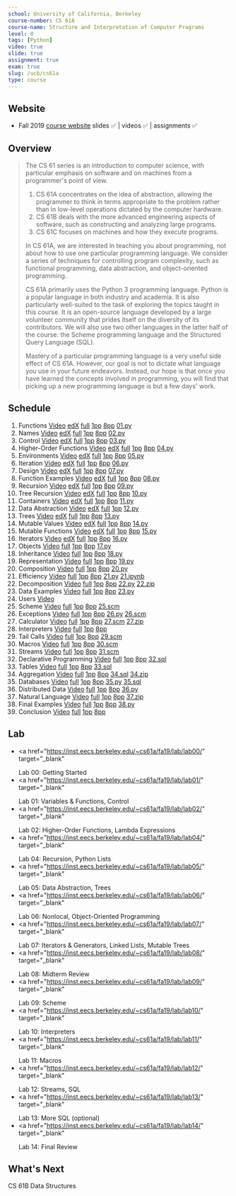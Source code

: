 ```yaml
---
school: University of California, Berkeley
course-number: CS 61A
course-name: Structure and Interpretation of Computer Programs
level: 0
tags: [Python]
video: true
slide: true
assignment: true
exam: true
slug: /ucb/cs61a
type: course
---
```



## Website

- Fall 2019 <a href="https://inst.eecs.berkeley.edu/~cs61a/fa19/" target="_blank">course website</a> slides ✅ | videos ✅ | assignments ✅

## Overview

<blockquote cite="https://inst.eecs.berkeley.edu/~cs61a/fa19/articles/about.html">

<p>The CS 61 series is an introduction to computer science, with particular
emphasis on software and on machines from a programmer's point of view.</p>
<ol>
  <li>CS 61A concentrates on the idea of abstraction, allowing the programmer to
  think in terms appropriate to the problem rather than in low-level
  operations dictated by the computer hardware.</li>
  <li>CS 61B deals with the more advanced engineering aspects of software, such
  as constructing and analyzing large programs.</li>
  <li>CS 61C focuses on machines and how they execute programs.</li>
</ol>
<p>In CS 61A, we are interested in teaching you about programming, not about how
to use one particular programming language. We consider a series of techniques
for controlling program complexity, such as functional programming, data
abstraction, and object-oriented programming.</p>
<p>CS 61A primarily uses the Python 3 programming language. Python is a popular
language in both industry and academia. It is also particularly well-suited to
the task of exploring the topics taught in this course. It is an open-source
language developed by a large volunteer community that prides itself on the
diversity of its contributors. We will also use two other languages in the
latter half of the course: the Scheme programming language and the Structured
Query Language (SQL).</p>
<p>Mastery of a particular programming language is a very useful side effect of CS
61A. However, our goal is not to dictate what language you use in your future
endeavors. Instead, our hope is that once you have learned the concepts involved
in programming, you will find that picking up a new programming language is but
a few days' work.</p>
</blockquote>

## Schedule

1. Functions <a href="https://www.youtube.com/watch?v=0_LryzvBxFw&list=PL6BsET-8jgYVAaK0jGVTWr9R5g7kSMQ8i" class="material" target="_blank">Video</a> <a href="https://edge.edx.org/courses/course-v1:BerkeleyX+CSW61A+2019_FA/courseware/e5a63a2477714f1d92378a0dd9c14d7b/45d78a00094247a18374291b9a81e478/1?activate_block_id=block-v1%3ABerkeleyX%2BCSW61A%2B2019_FA%2Btype%40vertical%2Bblock%4028baf552c5b34bc4917f347600f0aa27" class="material" target="_blank">edX</a> <a href="https://inst.eecs.berkeley.edu/~cs61a/fa19/assets/slides/01-Functions_full.pdf" class="material" target="_blank">full</a> <a href="https://inst.eecs.berkeley.edu/~cs61a/fa19/assets/slides/01-Functions_1pp.pdf" class="material" target="_blank">1pp</a> <a href="https://inst.eecs.berkeley.edu/~cs61a/fa19/assets/slides/01-Functions_8pp.pdf" class="material" target="_blank">8pp</a> <a href="https://code.cs61a.org/fa19/01.py" class="material" target="_blank">01.py</a>
2. Names <a href="https://www.youtube.com/watch?v=TEWMqDSu1uA&list=PL6BsET-8jgYWucoGP8KHpNfppm3nMlSVq" class="material" target="_blank">Video</a> <a href="https://edge.edx.org/courses/course-v1:BerkeleyX+CSW61A+2019_FA/courseware/e5a63a2477714f1d92378a0dd9c14d7b/460089463f984d689ce314a885d4e87f/1?activate_block_id=block-v1%3ABerkeleyX%2BCSW61A%2B2019_FA%2Btype%40vertical%2Bblock%406fc36eaab83c4ec7b81f510e4f402583" class="material" target="_blank">edX</a> <a href="https://inst.eecs.berkeley.edu/~cs61a/fa19/assets/slides/02-Names_full.pdf" class="material" target="_blank">full</a> <a href="https://inst.eecs.berkeley.edu/~cs61a/fa19/assets/slides/02-Names_1pp.pdf" class="material" target="_blank">1pp</a> <a href="https://inst.eecs.berkeley.edu/~cs61a/fa19/assets/slides/02-Names_8pp.pdf" class="material" target="_blank">8pp</a> <a href="https://code.cs61a.org/fa19/02.py" class="material" target="_blank">02.py</a>
3. Control <a href="https://www.youtube.com/watch?v=046C6eGKjCk&list=PL6BsET-8jgYWf1cvH-fViBbVyx-fUGMIk" class="material" target="_blank">Video</a> <a href="https://edge.edx.org/courses/course-v1:BerkeleyX+CSW61A+2019_FA/courseware/2c9f910579604172b0bbdb124bb1b27f/be71932b075f4af58e6a066c215ba2f0/1?activate_block_id=block-v1%3ABerkeleyX%2BCSW61A%2B2019_FA%2Btype%40vertical%2Bblock%40e41980e648cb47848e347683b4730bb6" class="material" target="_blank">edX</a> <a href="https://inst.eecs.berkeley.edu/~cs61a/fa19/assets/slides/03-Control_full.pdf" class="material" target="_blank">full</a> <a href="https://inst.eecs.berkeley.edu/~cs61a/fa19/assets/slides/03-Control_1pp.pdf" class="material" target="_blank">1pp</a> <a href="https://inst.eecs.berkeley.edu/~cs61a/fa19/assets/slides/03-Control_8pp.pdf" class="material" target="_blank">8pp</a> <a href="https://code.cs61a.org/fa19/03.py" class="material" target="_blank">03.py</a>
4. Higher-Order Functions <a href="https://www.youtube.com/watch?v=BTngWd7rEHU&list=PL6BsET-8jgYWzDi7wGR_VXrAvgoOmwRHm" class="material" target="_blank">Video</a> <a href="https://edge.edx.org/courses/course-v1:BerkeleyX+CSW61A+2019_FA/courseware/2c9f910579604172b0bbdb124bb1b27f/b8c7f18f16774b17b235fd1030865c85/1?activate_block_id=block-v1%3ABerkeleyX%2BCSW61A%2B2019_FA%2Btype%40vertical%2Bblock%40eeaf1d3b69994634b8fc2857dadd1fdb" class="material" target="_blank">edX</a> <a href="https://inst.eecs.berkeley.edu/~cs61a/fa19/assets/slides/04-Higher-Order_Functions_full.pdf" class="material" target="_blank">full</a> <a href="https://inst.eecs.berkeley.edu/~cs61a/fa19/assets/slides/04-Higher-Order_Functions_1pp.pdf" class="material" target="_blank">1pp</a> <a href="https://inst.eecs.berkeley.edu/~cs61a/fa19/assets/slides/04-Higher-Order_Functions_8pp.pdf" class="material" target="_blank">8pp</a> <a href="https://code.cs61a.org/fa19/04.py" class="material" target="_blank">04.py</a>
5. Environments <a href="https://www.youtube.com/watch?v=GxNfxSdXdX4&list=PL6BsET-8jgYVcxW0LNuGRd6DuikaRowKy" class="material" target="_blank">Video</a> <a href="https://edge.edx.org/courses/course-v1:BerkeleyX+CSW61A+2019_FA/courseware/2c9f910579604172b0bbdb124bb1b27f/2a5f4a4b6c3b45dabdb9ebaed42b3eaa/1?activate_block_id=block-v1%3ABerkeleyX%2BCSW61A%2B2019_FA%2Btype%40vertical%2Bblock%405f31a8c369b9466e9bcacecdd3784a88" class="material" target="_blank">edX</a> <a href="https://inst.eecs.berkeley.edu/~cs61a/fa19/assets/slides/05-Environments_full.pdf" class="material" target="_blank">full</a> <a href="https://inst.eecs.berkeley.edu/~cs61a/fa19/assets/slides/05-Environments_1pp.pdf" class="material" target="_blank">1pp</a> <a href="https://inst.eecs.berkeley.edu/~cs61a/fa19/assets/slides/05-Environments_8pp.pdf" class="material" target="_blank">8pp</a> <a href="https://code.cs61a.org/fa19/05.py" class="material" target="_blank">05.py</a>
6. Iteration <a href="https://www.youtube.com/watch?v=X07OD_XDAJ4&list=PL6BsET-8jgYXAsGBBcrzl-3s1lieTeiwe" class="material" target="_blank">Video</a> <a href="https://edge.edx.org/courses/course-v1:BerkeleyX+CSW61A+2019_FA/courseware/24a43e23b0c142dca27a4e7bb48cb986/90612d32fc584291af770faa53a6aa66/1?activate_block_id=block-v1%3ABerkeleyX%2BCSW61A%2B2019_FA%2Btype%40vertical%2Bblock%4004b754ac673c4c848f3ec02a51ed1426" class="material" target="_blank">edX</a> <a href="https://inst.eecs.berkeley.edu/~cs61a/fa19/assets/slides/06-Iteration_full.pdf" class="material" target="_blank">full</a> <a href="https://inst.eecs.berkeley.edu/~cs61a/fa19/assets/slides/06-Iteration_1pp.pdf" class="material" target="_blank">1pp</a> <a href="https://inst.eecs.berkeley.edu/~cs61a/fa19/assets/slides/06-Iteration_8pp.pdf" class="material" target="_blank">8pp</a> <a href="https://code.cs61a.org/fa19/06.py" class="material" target="_blank">06.py</a>
7. Design <a href="https://www.youtube.com/watch?v=ZGQ5hysWd6Q&list=PL6BsET-8jgYUFD4CEYK3LTIMoHpufimeB" class="material" target="_blank">Video</a> <a href="https://edge.edx.org/courses/course-v1:BerkeleyX+CSW61A+2019_FA/courseware/24a43e23b0c142dca27a4e7bb48cb986/319498a3641b4bf88848c05634577dda/1?activate_block_id=block-v1%3ABerkeleyX%2BCSW61A%2B2019_FA%2Btype%40vertical%2Bblock%40c12e1be9498544219ef7e2e573ec04b9" class="material" target="_blank">edX</a> <a href="https://inst.eecs.berkeley.edu/~cs61a/fa19/assets/slides/07-Design_full.pdf" class="material" target="_blank">full</a> <a href="https://inst.eecs.berkeley.edu/~cs61a/fa19/assets/slides/07-Design_1pp.pdf" class="material" target="_blank">1pp</a> <a href="https://inst.eecs.berkeley.edu/~cs61a/fa19/assets/slides/07-Design_8pp.pdf" class="material" target="_blank">8pp</a> <a href="https://code.cs61a.org/fa19/07.py" class="material" target="_blank">07.py</a>
8. Function Examples <a href="https://www.youtube.com/watch?v=-4uspk-slDM&list=PL6BsET-8jgYXNJXzO3MfCHWexO6hPSv3v" class="material" target="_blank">Video</a> <a href="https://edge.edx.org/courses/course-v1:BerkeleyX+CSW61A+2019_FA/courseware/24a43e23b0c142dca27a4e7bb48cb986/324843d553554251a0e5e350308d676c/1?activate_block_id=block-v1%3ABerkeleyX%2BCSW61A%2B2019_FA%2Btype%40vertical%2Bblock%409962f1e839f246499c83c0922c191951" class="material" target="_blank">edX</a> <a href="https://inst.eecs.berkeley.edu/~cs61a/fa19/assets/slides/08-Function_Examples_full.pdf" class="material" target="_blank">full</a> <a href="https://inst.eecs.berkeley.edu/~cs61a/fa19/assets/slides/08-Function_Examples_1pp.pdf" class="material" target="_blank">1pp</a> <a href="https://inst.eecs.berkeley.edu/~cs61a/fa19/assets/slides/08-Function_Examples_8pp.pdf" class="material" target="_blank">8pp</a> <a href="https://code.cs61a.org/fa19/08.py" class="material" target="_blank">08.py</a>
9. Recursion <a href="https://www.youtube.com/watch?v=5J_kfIcUNGw&list=PL6BsET-8jgYXN1DM5Jm9qN5IxqO7_GCTh" class="material" target="_blank">Video</a> <a href="https://edge.edx.org/courses/course-v1:BerkeleyX+CSW61A+2019_FA/courseware/65f034bb99684967b203bb18fbbd7a87/dbfef732c6ab4bd98b5ea61825fab28f/1?activate_block_id=block-v1%3ABerkeleyX%2BCSW61A%2B2019_FA%2Btype%40vertical%2Bblock%40accef60e3146420cb8eb963f9badb925" class="material" target="_blank">edX</a> <a href="https://inst.eecs.berkeley.edu/~cs61a/fa19/assets/slides/09-Recursion_full.pdf" class="material" target="_blank">full</a> <a href="https://inst.eecs.berkeley.edu/~cs61a/fa19/assets/slides/09-Recursion_1pp.pdf" class="material" target="_blank">1pp</a> <a href="https://inst.eecs.berkeley.edu/~cs61a/fa19/assets/slides/09-Recursion_8pp.pdf" class="material" target="_blank">8pp</a> <a href="https://code.cs61a.org/fa19/09.py" class="material" target="_blank">09.py</a>
10. Tree Recursion <a href="https://www.youtube.com/watch?v=QILTim7-TT4&list=PL6BsET-8jgYX0Bog7vFXG6XUDIot_79L5" class="material" target="_blank">Video</a> <a href="https://edge.edx.org/courses/course-v1:BerkeleyX+CSW61A+2019_FA/courseware/65f034bb99684967b203bb18fbbd7a87/b4cc87e6592b4b1483963d288d28f56a/1?activate_block_id=block-v1%3ABerkeleyX%2BCSW61A%2B2019_FA%2Btype%40vertical%2Bblock%40661ee27149814f6eb05d41c4a88d7c8a" class="material" target="_blank">edX</a> <a href="https://inst.eecs.berkeley.edu/~cs61a/fa19/assets/slides/10-Tree_Recursion_full.pdf" class="material" target="_blank">full</a> <a href="https://inst.eecs.berkeley.edu/~cs61a/fa19/assets/slides/10-Tree_Recursion_1pp.pdf" class="material" target="_blank">1pp</a> <a href="https://inst.eecs.berkeley.edu/~cs61a/fa19/assets/slides/10-Tree_Recursion_8pp.pdf" class="material" target="_blank">8pp</a> <a href="https://code.cs61a.org/fa19/10.py" class="material" target="_blank">10.py</a>
11. Containers <a href="https://www.youtube.com/watch?v=_xppOLtuH6w&list=PL6BsET-8jgYXcoiV1FSgkSIkekhh5Fcxl" class="material" target="_blank">Video</a> <a href="https://edge.edx.org/courses/course-v1:BerkeleyX+CSW61A+2019_FA/courseware/cf86cb320f6047c39daecaf201713431/7c2be6375b2b48d8a3492029f3e4df24/1?activate_block_id=block-v1%3ABerkeleyX%2BCSW61A%2B2019_FA%2Btype%40vertical%2Bblock%4099458946f0db421aaaf96bd61e723c94" class="material" target="_blank">edX</a> <a href="https://inst.eecs.berkeley.edu/~cs61a/fa19/assets/slides/11-Containers_full.pdf" class="material" target="_blank">full</a> <a href="https://inst.eecs.berkeley.edu/~cs61a/fa19/assets/slides/11-Containers_1pp.pdf" class="material" target="_blank">1pp</a> <a href="https://inst.eecs.berkeley.edu/~cs61a/fa19/assets/slides/11-Containers_8pp.pdf" class="material" target="_blank">8pp</a> <a href="https://code.cs61a.org/fa19/11.py" class="material" target="_blank">11.py</a>
12. Data Abstraction <a href="https://www.youtube.com/watch?v=V41wTxSWohA&list=PL6BsET-8jgYUHBboYPZVLQkn4xTeTkd-c" class="material" target="_blank">Video</a> <a href="https://edge.edx.org/courses/course-v1:BerkeleyX+CSW61A+2019_FA/courseware/cf86cb320f6047c39daecaf201713431/d1fffaf1b1454d7d99a483d6a828d1e7/1?activate_block_id=block-v1%3ABerkeleyX%2BCSW61A%2B2019_FA%2Btype%40vertical%2Bblock%404ed5e8386f2344328e755957328d705b" class="material" target="_blank">edX</a> <a href="https://inst.eecs.berkeley.edu/~cs61a/fa19/assets/slides/12-Data_Abstraction_full.pdf" class="material" target="_blank">full</a> <a href="https://inst.eecs.berkeley.edu/~cs61a/fa19/assets/slides/12-Data_Abstraction_1pp.pdf" class="material" target="_blank">1pp</a> <a href="https://code.cs61a.org/fa19/12.py" class="material" target="_blank">12.py</a>
13. Trees <a href="https://www.youtube.com/watch?v=wIAkIvLzaHY&list=PL6BsET-8jgYVgOL5S0nlyhsysP6K8Tav4" class="material" target="_blank">Video</a> <a href="https://edge.edx.org/courses/course-v1:BerkeleyX+CSW61A+2019_FA/courseware/cf86cb320f6047c39daecaf201713431/e4cae856b06e4acab9be0bdcd8532de5/1?activate_block_id=block-v1%3ABerkeleyX%2BCSW61A%2B2019_FA%2Btype%40vertical%2Bblock%40ba29effac48845e7993366a886a582d3" class="material" target="_blank">edX</a> <a href="https://inst.eecs.berkeley.edu/~cs61a/fa19/assets/slides/13-Trees_full.pdf" class="material" target="_blank">full</a> <a href="https://inst.eecs.berkeley.edu/~cs61a/fa19/assets/slides/13-Trees_1pp.pdf" class="material" target="_blank">1pp</a> <a href="https://inst.eecs.berkeley.edu/~cs61a/fa19/assets/slides/13-Trees_8pp.pdf" class="material" target="_blank">8pp</a> <a href="https://code.cs61a.org/fa19/13.py" class="material" target="_blank">13.py</a>
14. Mutable Values <a href="https://www.youtube.com/watch?v=e-4kU8MnnAY&list=PL6BsET-8jgYX5PvRN-ZKrJlbwJ_PdnHMH&index=7&t=0s" class="material" target="_blank">Video</a> <a href="https://edge.edx.org/courses/course-v1:BerkeleyX+CSW61A+2019_FA/courseware/9575af3c4c7d4cffad2333088c13b0b3/f08aea6b832f4212845a0b4ebc5331a5/1?activate_block_id=block-v1%3ABerkeleyX%2BCSW61A%2B2019_FA%2Btype%40vertical%2Bblock%408cf9df30e1fd4df495aa611f0e272557" class="material" target="_blank">edX</a> <a href="https://inst.eecs.berkeley.edu/~cs61a/fa19/assets/slides/14-Mutable_Values_full.pdf" class="material" target="_blank">full</a> <a href="https://inst.eecs.berkeley.edu/~cs61a/fa19/assets/slides/14-Mutable_Values_1pp.pdf" class="material" target="_blank">1pp</a> <a href="https://inst.eecs.berkeley.edu/~cs61a/fa19/assets/slides/14-Mutable_Values_8pp.pdf" class="material" target="_blank">8pp</a> <a href="https://code.cs61a.org/fa19/14.py" class="material" target="_blank">14.py</a>
15. Mutable Functions <a href="https://www.youtube.com/watch?v=0ZQxTHlcyJE&list=PL6BsET-8jgYWl47rIsvM6ovG0Eng6kQ_S" class="material" target="_blank">Video</a> <a href="https://edge.edx.org/courses/course-v1:BerkeleyX+CSW61A+2019_FA/courseware/9575af3c4c7d4cffad2333088c13b0b3/44982d9b464d4277b35f00ad4e0c16c5/1?activate_block_id=block-v1%3ABerkeleyX%2BCSW61A%2B2019_FA%2Btype%40vertical%2Bblock%40c5e84f3bba694a2687a156a8b0ecec72" class="material" target="_blank">edX</a> <a href="https://inst.eecs.berkeley.edu/~cs61a/fa19/assets/slides/15-Mutable_Functions_full.pdf" class="material" target="_blank">full</a> <a href="https://inst.eecs.berkeley.edu/~cs61a/fa19/assets/slides/15-Mutable_Functions_1pp.pdf" class="material" target="_blank">1pp</a> <a href="https://inst.eecs.berkeley.edu/~cs61a/fa19/assets/slides/15-Mutable_Functions_8pp.pdf" class="material" target="_blank">8pp</a> <a href="https://code.cs61a.org/fa19/15.py" class="material" target="_blank">15.py</a>
16. Iterators <a href="https://www.youtube.com/watch?v=stsszmbDeek&list=PL6BsET-8jgYUBUmcOeL8-_FpQ_qNYHWbY&index=8&t=0s" class="material" target="_blank">Video</a> <a href="https://edge.edx.org/courses/course-v1:BerkeleyX+CSW61A+2019_FA/courseware/9575af3c4c7d4cffad2333088c13b0b3/10441fba6dbb4d799eb3ba1d131698c4/1?activate_block_id=block-v1%3ABerkeleyX%2BCSW61A%2B2019_FA%2Btype%40vertical%2Bblock%406ecfefb6041e48a5872abde0f9591f0a" class="material" target="_blank">edX</a> <a href="https://inst.eecs.berkeley.edu/~cs61a/fa19/assets/slides/16-Iterators_full.pdf" class="material" target="_blank">full</a> <a href="https://inst.eecs.berkeley.edu/~cs61a/fa19/assets/slides/16-Iterators_1pp.pdf" class="material" target="_blank">1pp</a> <a href="https://inst.eecs.berkeley.edu/~cs61a/fa19/assets/slides/16-Iterators_8pp.pdf" class="material" target="_blank">8pp</a> <a href="https://code.cs61a.org/fa19/16.py" class="material" target="_blank">16.py</a>
17. Objects <a href="https://www.youtube.com/watch?v=0YbWA-U1BAE&list=PL6BsET-8jgYXeURtUwD3U-iDj7kdaEszG" class="material" target="_blank">Video</a> <a href="https://inst.eecs.berkeley.edu/~cs61a/fa19/assets/slides/17-Objects_full.pdf" class="material" target="_blank">full</a> <a href="https://inst.eecs.berkeley.edu/~cs61a/fa19/assets/slides/17-Objects_1pp.pdf" class="material" target="_blank">1pp</a> <a href="https://inst.eecs.berkeley.edu/~cs61a/fa19/assets/slides/17-Objects_8pp.pdf" class="material" target="_blank">8pp</a> <a href="https://code.cs61a.org/fa19/17.py" class="material" target="_blank">17.py</a>
18. Inheritance <a href="https://www.youtube.com/watch?v=jaQ2BZSh6zI&list=PL6BsET-8jgYWkwjDRlQNTKfIMwvTQUXI8" class="material" target="_blank">Video</a> <a href="https://inst.eecs.berkeley.edu/~cs61a/fa19/assets/slides/18-Inheritance_full.pdf" class="material" target="_blank">full</a> <a href="https://inst.eecs.berkeley.edu/~cs61a/fa19/assets/slides/18-Inheritance_1pp.pdf" class="material" target="_blank">1pp</a> <a href="https://inst.eecs.berkeley.edu/~cs61a/fa19/assets/slides/18-Inheritance_8pp.pdf" class="material" target="_blank">8pp</a> <a href="https://code.cs61a.org/fa19/18.py" class="material" target="_blank">18.py</a>
19. Representation <a href="https://www.youtube.com/watch?v=lg_smbMHHuc&list=PL6BsET-8jgYUq-Rf9KNIRTrLHxJkoeHzX" class="material" target="_blank">Video</a> <a href="https://inst.eecs.berkeley.edu/~cs61a/fa19/assets/slides/19-Representation_full.pdf" class="material" target="_blank">full</a> <a href="https://inst.eecs.berkeley.edu/~cs61a/fa19/assets/slides/19-Representation_1pp.pdf" class="material" target="_blank">1pp</a> <a href="https://inst.eecs.berkeley.edu/~cs61a/fa19/assets/slides/19-Representation_8pp.pdf" class="material" target="_blank">8pp</a> <a href="https://code.cs61a.org/fa19/19.py" class="material" target="_blank">19.py</a>
20. Composition <a href="https://www.youtube.com/watch?v=vAA7QqvSn2w&list=PL6BsET-8jgYWPIwR1ytUOz28nlgzldBWW" class="material" target="_blank">Video</a> <a href="https://inst.eecs.berkeley.edu/~cs61a/fa19/assets/slides/20-Composition_full.pdf" class="material" target="_blank">full</a> <a href="https://inst.eecs.berkeley.edu/~cs61a/fa19/assets/slides/20-Composition_1pp.pdf" class="material" target="_blank">1pp</a> <a href="https://inst.eecs.berkeley.edu/~cs61a/fa19/assets/slides/20-Composition_8pp.pdf" class="material" target="_blank">8pp</a> <a href="https://code.cs61a.org/fa19/20.py" class="material" target="_blank">20.py</a>
21. Efficiency <a href="https://www.youtube.com/watch?v=eKdlBUV33-w&list=PL6BsET-8jgYVFpLs_lDS2ahl5Yunb0GCQ" class="material" target="_blank">Video</a> <a href="https://inst.eecs.berkeley.edu/~cs61a/fa19/assets/slides/21-Efficiency_full.pdf" class="material" target="_blank">full</a> <a href="https://inst.eecs.berkeley.edu/~cs61a/fa19/assets/slides/21-Efficiency_1pp.pdf" class="material" target="_blank">1pp</a> <a href="https://inst.eecs.berkeley.edu/~cs61a/fa19/assets/slides/21-Efficiency_8pp.pdf" class="material" target="_blank">8pp</a> <a href="https://code.cs61a.org/fa19/21.py" class="material" target="_blank">21.py</a> <a href="https://inst.eecs.berkeley.edu/~cs61a/fa19/assets/slides/21.ipynb" class="material" target="_blank">21.ipynb</a>
22. Decomposition <a href="https://www.youtube.com/watch?v=qoqOE5c0_Aw&list=PL6BsET-8jgYXj1hurwVAWV6kdysHIsVe1" class="material" target="_blank">Video</a> <a href="https://inst.eecs.berkeley.edu/~cs61a/fa19/assets/slides/22-Decomposition_full.pdf" class="material" target="_blank">full</a> <a href="https://inst.eecs.berkeley.edu/~cs61a/fa19/assets/slides/22-Decomposition_1pp.pdf" class="material" target="_blank">1pp</a> <a href="https://inst.eecs.berkeley.edu/~cs61a/fa19/assets/slides/22-Decomposition_8pp.pdf" class="material" target="_blank">8pp</a> <a href="https://code.cs61a.org/fa19/22.py" class="material" target="_blank">22.py</a> <a href="https://inst.eecs.berkeley.edu/~cs61a/fa19/assets/slides/22.zip" class="material" target="_blank">22.zip</a>
23. Data Examples <a href="https://www.youtube.com/watch?v=DlT4TipNPpU&list=PL6BsET-8jgYXy5FE3SifK4ZzWW7G2RUqI" class="material" target="_blank">Video</a> <a href="https://inst.eecs.berkeley.edu/~cs61a/fa19/assets/slides/23-Data_Examples_full.pdf" class="material" target="_blank">full</a> <a href="https://inst.eecs.berkeley.edu/~cs61a/fa19/assets/slides/23-Data_Examples_1pp.pdf" class="material" target="_blank">1pp</a> <a href="https://inst.eecs.berkeley.edu/~cs61a/fa19/assets/slides/23-Data_Examples_8pp.pdf" class="material" target="_blank">8pp</a> <a href="https://code.cs61a.org/fa19/23.py" class="material" target="_blank">23.py</a>
24. Users <a href="https://www.youtube.com/watch?v=GXPRQ2dC7bk&list=PL6BsET-8jgYVQA8MwoJJonp0G9jMnwuPL" class="material" target="_blank">Video</a>
25. Scheme <a href="https://www.youtube.com/watch?v=ZNFxul8Fzb4&list=PL6BsET-8jgYUbRMG6ympPjefiejxN7TC_" class="material" target="_blank">Video</a> <a href="https://inst.eecs.berkeley.edu/~cs61a/fa19/assets/slides/25-Scheme_full.pdf" class="material" target="_blank">full</a> <a href="https://inst.eecs.berkeley.edu/~cs61a/fa19/assets/slides/25-Scheme_1pp.pdf" class="material" target="_blank">1pp</a> <a href="https://inst.eecs.berkeley.edu/~cs61a/fa19/assets/slides/25-Scheme_8pp.pdf" class="material" target="_blank">8pp</a> <a href="https://code.cs61a.org/fa19/25.scm" class="material" target="_blank">25.scm</a>
26. Exceptions <a href="https://www.youtube.com/watch?v=tSFKBITIAq0&list=PL6BsET-8jgYV2XhC26XSbROFb4Aehifu2" class="material" target="_blank">Video</a> <a href="https://inst.eecs.berkeley.edu/~cs61a/fa19/assets/slides/26-Exceptions_full.pdf" class="material" target="_blank">full</a> <a href="https://inst.eecs.berkeley.edu/~cs61a/fa19/assets/slides/26-Exceptions_1pp.pdf" class="material" target="_blank">1pp</a> <a href="https://inst.eecs.berkeley.edu/~cs61a/fa19/assets/slides/26-Exceptions_8pp.pdf" class="material" target="_blank">8pp</a> <a href="https://code.cs61a.org/fa19/26.py" class="material" target="_blank">26.py</a> <a href="https://code.cs61a.org/fa19/26.scm" class="material" target="_blank">26.scm</a>
27. Calculator <a href="https://www.youtube.com/watch?v=LauQfh6Mf4o&list=PL6BsET-8jgYU956a7m0dmW4zpw7FSOYTc" class="material" target="_blank">Video</a> <a href="https://inst.eecs.berkeley.edu/~cs61a/fa19/assets/slides/27-Calculator_full.pdf" class="material" target="_blank">full</a> <a href="https://inst.eecs.berkeley.edu/~cs61a/fa19/assets/slides/27-Calculator_1pp.pdf" class="material" target="_blank">1pp</a> <a href="https://inst.eecs.berkeley.edu/~cs61a/fa19/assets/slides/27-Calculator_8pp.pdf" class="material" target="_blank">8pp</a> <a href="https://code.cs61a.org/fa19/27.scm" class="material" target="_blank">27.scm</a> <a href="https://inst.eecs.berkeley.edu/~cs61a/fa19/assets/slides/27.zip" class="material" target="_blank">27.zip</a>
28. Interpreters <a href="https://www.youtube.com/watch?v=BG_1DNDk_V0&list=PL6BsET-8jgYWlNUO5CEp8ZabMj-PIu0Wy" class="material" target="_blank">Video</a> <a href="https://inst.eecs.berkeley.edu/~cs61a/fa19/assets/slides/28-Interpreters_full.pdf" class="material" target="_blank">full</a> <a href="https://inst.eecs.berkeley.edu/~cs61a/fa19/assets/slides/28-Interpreters_1pp.pdf" class="material" target="_blank">1pp</a> <a href="https://inst.eecs.berkeley.edu/~cs61a/fa19/assets/slides/28-Interpreters_8pp.pdf" class="material" target="_blank">8pp</a>
29. Tail Calls <a href="https://www.youtube.com/watch?v=4-UGSxzJiOk&list=PL6BsET-8jgYWA52_QkhSsfOOsnt1sW_fa" class="material" target="_blank">Video</a> <a href="https://inst.eecs.berkeley.edu/~cs61a/fa19/assets/slides/29-Tail_Calls_full.pdf" class="material" target="_blank">full</a> <a href="https://inst.eecs.berkeley.edu/~cs61a/fa19/assets/slides/29-Tail_Calls_1pp.pdf" class="material" target="_blank">1pp</a> <a href="https://inst.eecs.berkeley.edu/~cs61a/fa19/assets/slides/29-Tail_Calls_8pp.pdf" class="material" target="_blank">8pp</a> <a href="https://code.cs61a.org/fa19/29.scm" class="material" target="_blank">29.scm</a>
30. Macros <a href="https://www.youtube.com/watch?v=tXQpw3YHpRA&list=PL6BsET-8jgYVYX7yNJidrpc9BmfHUhnjY" class="material" target="_blank">Video</a> <a href="https://inst.eecs.berkeley.edu/~cs61a/fa19/assets/slides/30-Macros_full.pdf" class="material" target="_blank">full</a> <a href="https://inst.eecs.berkeley.edu/~cs61a/fa19/assets/slides/30-Macros_1pp.pdf" class="material" target="_blank">1pp</a> <a href="https://inst.eecs.berkeley.edu/~cs61a/fa19/assets/slides/30-Macros_8pp.pdf" class="material" target="_blank">8pp</a> <a href="https://code.cs61a.org/fa19/30.scm" class="material" target="_blank">30.scm</a>
31. Streams <a href="https://www.youtube.com/watch?v=cQ2wOHZ8AFg&list=PL6BsET-8jgYX6tV_j4AKYFACVrBSChHlC" class="material" target="_blank">Video</a> <a href="https://inst.eecs.berkeley.edu/~cs61a/fa19/assets/slides/31-Streams_full.pdf" class="material" target="_blank">full</a> <a href="https://inst.eecs.berkeley.edu/~cs61a/fa19/assets/slides/31-Streams_1pp.pdf" class="material" target="_blank">1pp</a> <a href="https://inst.eecs.berkeley.edu/~cs61a/fa19/assets/slides/31-Streams_8pp.pdf" class="material" target="_blank">8pp</a> <a href="https://code.cs61a.org/fa19/31.scm" class="material" target="_blank">31.scm</a>
32. Declarative Programming <a href="https://www.youtube.com/watch?v=aSb8TZgJSd0&list=PL6BsET-8jgYUQbNC27ABRM_Ja3vi9Tvvb" class="material" target="_blank">Video</a> <a href="https://inst.eecs.berkeley.edu/~cs61a/fa19/assets/slides/32-Declarative_Programming_full.pdf" class="material" target="_blank">full</a> <a href="https://inst.eecs.berkeley.edu/~cs61a/fa19/assets/slides/32-Declarative_Programming_1pp.pdf" class="material" target="_blank">1pp</a> <a href="https://inst.eecs.berkeley.edu/~cs61a/fa19/assets/slides/32-Declarative_Programming_8pp.pdf" class="material" target="_blank">8pp</a> <a href="https://code.cs61a.org/fa19/32.sql" class="material" target="_blank">32.sql</a>
33. Tables <a href="https://www.youtube.com/watch?v=kZ5aUZ95j-A&list=PL6BsET-8jgYWEQi_BZ-fj-zmF3OP4lREK" class="material" target="_blank">Video</a> <a href="https://inst.eecs.berkeley.edu/~cs61a/fa19/assets/slides/33-Tables_full.pdf" class="material" target="_blank">full</a> <a href="https://inst.eecs.berkeley.edu/~cs61a/fa19/assets/slides/33-Tables_1pp.pdf" class="material" target="_blank">1pp</a> <a href="https://inst.eecs.berkeley.edu/~cs61a/fa19/assets/slides/33-Tables_8pp.pdf" class="material" target="_blank">8pp</a> <a href="https://code.cs61a.org/fa19/33.sql" class="material" target="_blank">33.sql</a>
34. Aggregation <a href="https://www.youtube.com/watch?v=FqkzlutLcWE&list=PL6BsET-8jgYW3gd-idrZNq7bsb32_D4O_" class="material" target="_blank">Video</a> <a href="https://inst.eecs.berkeley.edu/~cs61a/fa19/assets/slides/34-Aggregation_full.pdf" class="material" target="_blank">full</a> <a href="https://inst.eecs.berkeley.edu/~cs61a/fa19/assets/slides/34-Aggregation_1pp.pdf" class="material" target="_blank">1pp</a> <a href="https://inst.eecs.berkeley.edu/~cs61a/fa19/assets/slides/34-Aggregation_8pp.pdf" class="material" target="_blank">8pp</a> <a href="https://code.cs61a.org/fa19/34.sql" class="material" target="_blank">34.sql</a> <a href="https://inst.eecs.berkeley.edu/~cs61a/fa19/assets/slides/34.zip" class="material" target="_blank">34.zip</a>
35. Databases <a href="https://www.youtube.com/watch?v=1tueXku3v78&list=PL6BsET-8jgYW0QqB41ay0bjhNeY1kMdYR" class="material" target="_blank">Video</a> <a href="https://inst.eecs.berkeley.edu/~cs61a/fa19/assets/slides/35-Databases_full.pdf" class="material" target="_blank">full</a> <a href="https://inst.eecs.berkeley.edu/~cs61a/fa19/assets/slides/35-Databases_1pp.pdf" class="material" target="_blank">1pp</a> <a href="https://inst.eecs.berkeley.edu/~cs61a/fa19/assets/slides/35-Databases_8pp.pdf" class="material" target="_blank">8pp</a> <a href="https://code.cs61a.org/fa19/35.py" class="material" target="_blank">35.py</a> <a href="https://code.cs61a.org/fa19/35.sql" class="material" target="_blank">35.sql</a>
36. Distributed Data <a href="https://www.youtube.com/watch?v=Yh3exh6iSkA&list=PL6BsET-8jgYX0xgBcs_8bhcqAq8KFX18T" class="material" target="_blank">Video</a> <a href="https://inst.eecs.berkeley.edu/~cs61a/fa19/assets/slides/36-Distributed_Data_full.pdf" class="material" target="_blank">full</a> <a href="https://inst.eecs.berkeley.edu/~cs61a/fa19/assets/slides/36-Distributed_Data_1pp.pdf" class="material" target="_blank">1pp</a> <a href="https://inst.eecs.berkeley.edu/~cs61a/fa19/assets/slides/36-Distributed_Data_8pp.pdf" class="material" target="_blank">8pp</a> <a href="https://code.cs61a.org/fa19/36.py" class="material" target="_blank">36.py</a>
37. Natural Language <a href="https://www.youtube.com/watch?v=FQLN9DuTPuQ&list=PL6BsET-8jgYVaef9ryfJ-ROfqDMU4JVs5" class="material" target="_blank">Video</a> <a href="https://inst.eecs.berkeley.edu/~cs61a/fa19/assets/slides/37-Natural_Language_full.pdf" class="material" target="_blank">full</a> <a href="https://inst.eecs.berkeley.edu/~cs61a/fa19/assets/slides/37-Natural_Language_1pp.pdf" class="material" target="_blank">1pp</a> <a href="https://inst.eecs.berkeley.edu/~cs61a/fa19/assets/slides/37-Natural_Language_8pp.pdf" class="material" target="_blank">8pp</a> <a href="https://inst.eecs.berkeley.edu/~cs61a/fa19/assets/slides/37.zip" class="material" target="_blank">37.zip</a>
38. Final Examples <a href="https://www.youtube.com/watch?v=fHcRGl_07Lw&list=PL6BsET-8jgYVcbnhABlYzVDAdIbBzQdEB" class="material" target="_blank">Video</a> <a href="https://inst.eecs.berkeley.edu/~cs61a/fa19/assets/slides/38-Final_Examples_full.pdf" class="material" target="_blank">full</a> <a href="https://inst.eecs.berkeley.edu/~cs61a/fa19/assets/slides/38-Final_Examples_1pp.pdf" class="material" target="_blank">1pp</a> <a href="https://inst.eecs.berkeley.edu/~cs61a/fa19/assets/slides/38-Final_Examples_8pp.pdf" class="material" target="_blank">8pp</a> <a href="https://code.cs61a.org/fa19/38.py" class="material" target="_blank">38.py</a>
39. Conclusion <a href="https://www.youtube.com/watch?v=vnU-gscVCFQ&list=PL6BsET-8jgYUG8gNoYc7ak7TD0EvcbDNl" class="material" target="_blank">Video</a> <a href="https://inst.eecs.berkeley.edu/~cs61a/fa19/assets/slides/39-Conclusion_full.pdf" class="material" target="_blank">full</a> <a href="https://inst.eecs.berkeley.edu/~cs61a/fa19/assets/slides/39-Conclusion_1pp.pdf" class="material" target="_blank">1pp</a> <a href="https://inst.eecs.berkeley.edu/~cs61a/fa19/assets/slides/39-Conclusion_8pp.pdf" class="material" target="_blank">8pp</a>

## Lab

- <a
    href="https://inst.eecs.berkeley.edu/~cs61a/fa19/lab/lab00/"
    target="_blank"
  >
    Lab 00: Getting Started
  </a>
- <a
    href="https://inst.eecs.berkeley.edu/~cs61a/fa19/lab/lab01/"
    target="_blank"
  >
    Lab 01: Variables &amp; Functions, Control
  </a>
- <a
    href="https://inst.eecs.berkeley.edu/~cs61a/fa19/lab/lab02/"
    target="_blank"
  >
    Lab 02: Higher-Order Functions, Lambda Expressions
  </a>
- <a
    href="https://inst.eecs.berkeley.edu/~cs61a/fa19/lab/lab04/"
    target="_blank"
  >
    Lab 04: Recursion, Python Lists
  </a>
- <a
    href="https://inst.eecs.berkeley.edu/~cs61a/fa19/lab/lab05/"
    target="_blank"
  >
    Lab 05: Data Abstraction, Trees
  </a>
- <a
    href="https://inst.eecs.berkeley.edu/~cs61a/fa19/lab/lab06/"
    target="_blank"
  >
    Lab 06: Nonlocal, Object-Oriented Programming
  </a>
- <a
    href="https://inst.eecs.berkeley.edu/~cs61a/fa19/lab/lab07/"
    target="_blank"
  >
    Lab 07: Iterators &amp; Generators, Linked Lists, Mutable Trees
  </a>
- <a
    href="https://inst.eecs.berkeley.edu/~cs61a/fa19/lab/lab08/"
    target="_blank"
  >
    Lab 08: Midterm Review
  </a>
- <a
    href="https://inst.eecs.berkeley.edu/~cs61a/fa19/lab/lab09/"
    target="_blank"
  >
    Lab 09: Scheme
  </a>
- <a
    href="https://inst.eecs.berkeley.edu/~cs61a/fa19/lab/lab10/"
    target="_blank"
  >
    Lab 10: Interpreters
  </a>
- <a
    href="https://inst.eecs.berkeley.edu/~cs61a/fa19/lab/lab11/"
    target="_blank"
  >
    Lab 11: Macros
  </a>
- <a
    href="https://inst.eecs.berkeley.edu/~cs61a/fa19/lab/lab12/"
    target="_blank"
  >
    Lab 12: Streams, SQL
  </a>
- <a
    href="https://inst.eecs.berkeley.edu/~cs61a/fa19/lab/lab13/"
    target="_blank"
  >
    Lab 13: More SQL (optional)
  </a>
- <a
    href="https://inst.eecs.berkeley.edu/~cs61a/fa19/lab/lab14/"
    target="_blank"
  >
    Lab 14: Final Review
  </a>

## What's Next

<Link to="/ucb/cs61b">CS 61B Data Structures</Link>
